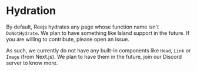 # Hydration

By default, Reejs hydrates any page whose function name isn't `DoNotHydrate`. We plan to have something like Island support in the future. If you are willing to contribute, please open an issue.

As such, we currently do not have any built-in components like `Head`, `Link` or `Image` (from Next.js). We plan to have them in the future, join our Discord server to know more.